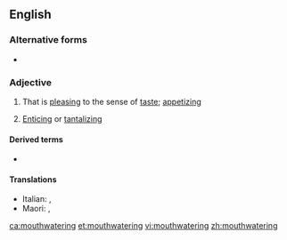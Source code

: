 {{also|mouth-watering}}
==English==

===Alternative forms===
* {{l|en|mouth-watering}}

===Adjective===
{{en-adj}}

# That is [[pleasing]] to the sense of [[taste]]; [[appetizing]]
# {{lb|en|by extension}} [[enticing|Enticing]] or [[tantalizing]]

====Derived terms====
* {{l|en|mouthwateringly}}

====Translations====
{{trans-top|delicious in taste}}
* Italian: {{t+|it|appetitoso|m}}, {{t+|it|invitante}}
* Maori: {{t|mi|whakawaiwai}}, {{t|mi|mōwaiwai}}
{{trans-mid}}
{{trans-bottom}}

[[ca:mouthwatering]]
[[et:mouthwatering]]
[[vi:mouthwatering]]
[[zh:mouthwatering]]